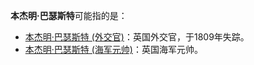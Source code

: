 '''本杰明·巴瑟斯特'''可能指的是：
*[[本杰明·巴瑟斯特_(外交官)|本杰明·巴瑟斯特 (外交官)]]：英国外交官，于1809年失踪。
*[[本杰明·巴瑟斯特_(海军元帅)|本杰明·巴瑟斯特 (海军元帅)]]：英国海军元帅。

{{Disambiguation|B|Cat=七字人名译名消歧义}}